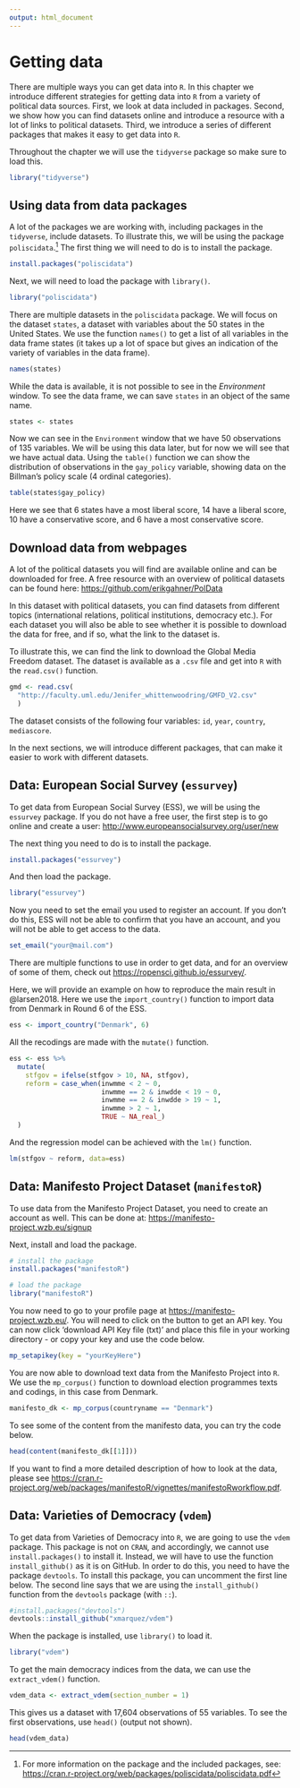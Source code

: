 ```yaml
---
output: html_document
---
```


# Getting data {#datadownload}

There are multiple ways you can get data into `R`. In this chapter we introduce different strategies for getting data into `R` from a variety of political data sources. First, we look at data included in packages. Second, we show how you can find datasets online and introduce a resource with a lot of links to political datasets. Third, we introduce a series of different packages that makes it easy to get data into `R`. 

Throughout the chapter we will use the `tidyverse` package so make sure to load this.

```r
library("tidyverse")
```

## Using data from data packages

A lot of the packages we are working with, including packages in the `tidyverse`, include datasets. To illustrate this, we will be using the package `poliscidata`.[^data1] The first thing we will need to do is to install the package.

[^data1]: For more information on the package and the included packages, see: [https://cran.r-project.org/web/packages/poliscidata/poliscidata.pdf](https://cran.r-project.org/web/packages/poliscidata/poliscidata.pdf)


```r
install.packages("poliscidata")
```

Next, we will need to load the package with `library()`.

```r
library("poliscidata")
```

There are multiple datasets in the `poliscidata` package. We will focus on the dataset `states`, a dataset with variables about the 50 states in the United States.  We use the function `names()` to get a list of all variables in the data frame states (it takes up a lot of space but gives an indication of the variety of variables in the data frame).

```r
names(states)
```

While the data is available, it is not possible to see in the _Environment_ window. To see the data frame, we can save `states` in an object of the same name.

```r
states <- states
```

Now we can see in the `Environment` window that we have 50 observations of 135 variables. We will be using this data later, but for now we will see that we have actual data. Using the `table()` function we can show the distribution of observations in the `gay_policy` variable, showing data on the Billman’s policy scale (4 ordinal categories).

```r
table(states$gay_policy)
```

Here we see that 6 states have a most liberal score, 14 have a liberal score, 10 have a conservative score, and 6 have a most conservative score.

## Download data from webpages 

A lot of the political datasets you will find are available online and can be downloaded for free. A free resource with an overview of political datasets can be found here: [https://github.com/erikgahner/PolData](https://github.com/erikgahner/PolData)

In this dataset with political datasets, you can find datasets from different topics (international relations, political institutions, democracy etc.). For each dataset you will also be able to see whether it is possible to download the data for free, and if so, what the link to the dataset is.

To illustrate this, we can find the link to download the Global Media Freedom dataset. The dataset is available as a `.csv` file and get into `R` with the `read.csv()` function.

```r
gmd <- read.csv(
  "http://faculty.uml.edu/Jenifer_whittenwoodring/GMFD_V2.csv"
  )
```

The dataset consists of the following four variables: `id`, `year`, `country`, `mediascore`.

In the next sections, we will introduce different packages, that can make it easier to work with different datasets. 

## Data: European Social Survey (`essurvey`)

To get data from European Social Survey (ESS), we will be using the `essurvey` package. If you do not have a free user, the first step is to go online and create a user: [http://www.europeansocialsurvey.org/user/new](http://www.europeansocialsurvey.org/user/new)

The next thing you need to do is to install the package.

```r
install.packages("essurvey")
```

And then load the package.

```r
library("essurvey")
```

Now you need to set the email you used to register an account. If you don't do this, ESS will not be able to confirm that you have an account, and you will not be able to get access to the data.

```r
set_email("your@mail.com")
```

There are multiple functions to use in order to get data, and for an overview of some of them, check out [https://ropensci.github.io/essurvey/](https://ropensci.github.io/essurvey/).

Here, we will provide an example on how to reproduce the main result in @larsen2018. Here we use the `import_country()` function to import data from Denmark in Round 6 of the ESS.

```r
ess <- import_country("Denmark", 6)
```

All the recodings are made with the `mutate()` function.

```r
ess <- ess %>%
  mutate(
    stfgov = ifelse(stfgov > 10, NA, stfgov),
    reform = case_when(inwmme < 2 ~ 0,
                       inwmme == 2 & inwdde < 19 ~ 0,
                       inwmme == 2 & inwdde > 19 ~ 1,
                       inwmme > 2 ~ 1,
                       TRUE ~ NA_real_)
  )
```

And the regression model can be achieved with the `lm()` function.

```r
lm(stfgov ~ reform, data=ess)
```

## Data: Manifesto Project Dataset (`manifestoR`)

To use data from the Manifesto Project Dataset, you need to create an account as well. This can be done at: [https://manifesto-project.wzb.eu/signup](https://manifesto-project.wzb.eu/signup)

Next, install and load the package.

```r
# install the package
install.packages("manifestoR")

# load the package
library("manifestoR")
```

You now need to go to your profile page at [https://manifesto-project.wzb.eu/](https://manifesto-project.wzb.eu/). You will need to click on the button to get an API key. You can now click 'download API Key file (txt)' and place this file in your working directory - or copy your key and use the code below.

```r
mp_setapikey(key = "yourKeyHere")
```

You are now able to download text data from the Manifesto Project into `R`. We use the `mp_corpus()` function to download election programmes texts and codings, in this case from Denmark.

```r
manifesto_dk <- mp_corpus(countryname == "Denmark")
```

To see some of the content from the manifesto data, you can try the code below.

```r
head(content(manifesto_dk[[1]]))
```

If you want to find a more detailed description of how to look at the data, please see [https://cran.r-project.org/web/packages/manifestoR/vignettes/manifestoRworkflow.pdf](https://cran.r-project.org/web/packages/manifestoR/vignettes/manifestoRworkflow.pdf).

## Data: Varieties of Democracy (`vdem`)

To get data from Varieties of Democracy into `R`, we are going to use the `vdem` package. This package is not on `CRAN`, and accordingly, we cannot use `install.packages()` to install it. Instead, we will have to use the function `install_github()` as it is on GitHub. In order to do this, you need to have the package `devtools`. To install this package, you can uncomment the first line below. The second line says that we are using the `install_github()` function from the `devtools` package (with `::`).

```r
#install.packages("devtools")
devtools::install_github("xmarquez/vdem")
```

When the package is installed, use `library()` to load it.

```r
library("vdem")
```

To get the main democracy indices from the data, we can use the `extract_vdem()` function.

```r
vdem_data <- extract_vdem(section_number = 1)
```

This gives us a dataset with 17,604 observations of 55 variables. To see the first observations, use `head()` (output not shown).

```r
head(vdem_data)
```

